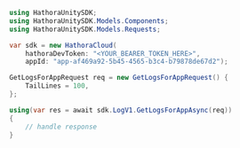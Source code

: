 ```csharp GetLogsForApp.cs
using HathoraUnitySDK;
using HathoraUnitySDK.Models.Components;
using HathoraUnitySDK.Models.Requests;

var sdk = new HathoraCloud(
    hathoraDevToken: "<YOUR_BEARER_TOKEN_HERE>",
    appId: "app-af469a92-5b45-4565-b3c4-b79878de67d2");

GetLogsForAppRequest req = new GetLogsForAppRequest() {
    TailLines = 100,
};

using(var res = await sdk.LogV1.GetLogsForAppAsync(req))
{
    // handle response
}
```
